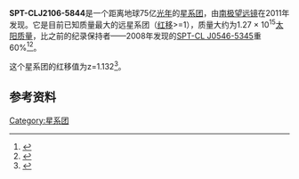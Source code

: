 '''SPT-CLJ2106-5844'''是一个距离地球75亿[[光年|光年]]的[[星系团|星系团]]，由[[南极望远镜|南极望远镜]]在2011年发现。它是目前已知质量最大的远星系团（[[红移|红移]]>=1），质量大约为1.27 × 10<sup>15</sup>[[太阳质量|太阳质量]]，比之前的纪录保持者——2008年发现的[[SPT-CL_J0546-5345|SPT-CL J0546-5345]]重60%<ref>{{cite web|title=Antarctica Telescope Finds Most Massive Distant Object -1000 Times Mass of Milky Way|url=http://www.dailygalaxy.com/my_weblog/2011/04/antarctic-telescope-finds-most-massive-distant-object-ever-13-trillion-xs-mass-of-milky-way.html|publisher=The Daily Galaxy|accessdate=2011-04-12|date=2011-04-12|archive-url=https://web.archive.org/web/20110415073404/http://www.dailygalaxy.com/my_weblog/2011/04/antarctic-telescope-finds-most-massive-distant-object-ever-13-trillion-xs-mass-of-milky-way.html|archive-date=2011-04-15|dead-url=yes}}</ref><ref>{{cite journal|last=Foley|first=R. J.|coauthors=Andersson, K., Bazin, G., de Haan, T., Ruel, J., Ade, P. A. R., Aird, K. A., Armstrong, R., Ashby, M. L. N., Bautz, M., Benson, B. A., Bleem, L. E., Bonamente, M., Brodwin, M., Carlstrom, J. E., Chang, C. L., Clocchiatti, A., Crawford, T. M., Crites, A. T., Desai, S., Dobbs, M. A., Dudley, J. P., Fazio, G. G., Forman, W. R., Garmire, G., George, E. M., Gladders, M. D., Gonzalez, A. H., Halverson, N. W., High, F. W., Holder, G. P., Holzapfel, W. L., Hoover, S., Hrubes, J. D., Jones, C., Joy, M., Keisler, R., Knox, L., Lee, A. T., Leitch, E. M., Lueker, M., Luong-Van, D., Marrone, D. P., McMahon, J. J., Mehl, J., Meyer, S. S., Mohr, J. J., Montroy, T. E., Murray, S. S., Padin, S., Plagge, T., Pryke, C., Reichardt, C. L., Rest, A., Ruhl, J. E., Saliwanchik, B. R., Saro, A., Schaffer, K. K., Shaw, L., Shirokoff, E., Song, J., Spieler, H. G., Stalder, B., Stanford, S. A., Staniszewski, Z., Stark, A. A., Story, K., Stubbs, C. W., Vanderlinde, K., Vieira, J. D., Vikhlinin, A., Williamson, R., Zenteno, A.|title=DISCOVERY AND COSMOLOGICAL IMPLICATIONS OF SPT-CL J2106-5844, THE MOST MASSIVE KNOWN CLUSTER AT z>1|journal=The Astrophysical Journal|date=20 April 2011|volume=731|issue=2|pages=86|doi=10.1088/0004-637X/731/2/86|url=http://iopscience.iop.org/0004-637X/731/2/86|accessdate=2011-04-13|bibcode=2011ApJ...731...86F|archive-date=2014-06-30|archive-url=https://web.archive.org/web/20140630123314/http://iopscience.iop.org/0004-637X/731/2/86|dead-url=no}}</ref>。

这个星系团的红移值为z=1.132<ref>{{cite web|last=Reichardt|first=Christian|title=SPT SZ Observations|url=http://www.ias.u-psud.fr/planck_2011/Presentations_pdf/11012011_PM_tuesday/22_plank2011_reichardt.pdf|publisher=Planck conference|accessdate=2011-04-16|date=2011-01-11|archive-date=2011-09-28|archive-url=https://web.archive.org/web/20110928122305/http://www.ias.u-psud.fr/planck_2011/Presentations_pdf/11012011_PM_tuesday/22_plank2011_reichardt.pdf|dead-url=no}}</ref>。

==参考资料==
<references />

[[Category:星系团|Category:星系团]]